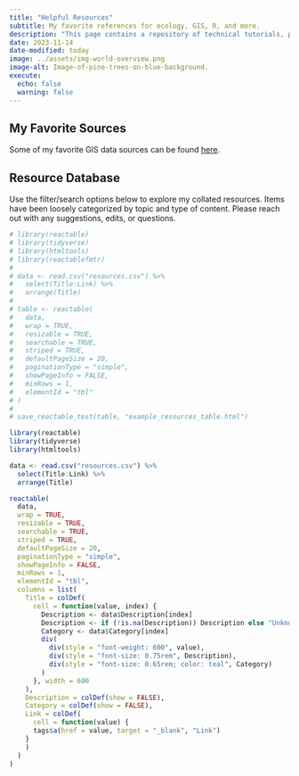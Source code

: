 ```yaml
---
title: "Helpful Resources"
subtitle: My favorite references for ecology, GIS, R, and more.
description: "This page contains a repository of technical tutorials, personal blogs, eBooks, and other websites that I find myself consistently referring back to for my technical works."
date: 2023-11-14
date-modified: today
image: ../assets/img-world-overview.png
image-alt: Image-of-pine-trees-on-blue-background.
execute:
  echo: false
  warning: false
---
```


## My Favorite Sources

Some of my favorite GIS data sources can be found [here](https://freegisdata.rtwilson.com/).

## Resource Database

Use the filter/search options below to explore my collated resources. Items have been loosely categorized by topic and type of content. Please reach out with any suggestions, edits, or questions.

```r
# library(reactable)
# library(tidyverse)
# library(htmltools)
# library(reactablefmtr)
# 
# data <- read.csv("resources.csv") %>% 
#   select(Title:Link) %>% 
#   arrange(Title)
# 
# table <- reactable(
#   data,
#   wrap = TRUE,
#   resizable = TRUE,
#   searchable = TRUE,
#   striped = TRUE,
#   defaultPageSize = 20,
#   paginationType = "simple",
#   showPageInfo = FALSE,
#   minRows = 1,
#   elementId = "tbl"
# )
# 
# save_reactable_test(table, "example_resources_table.html")

```

```r
library(reactable)
library(tidyverse)
library(htmltools)

data <- read.csv("resources.csv") %>% 
  select(Title:Link) %>% 
  arrange(Title)

reactable(
  data,
  wrap = TRUE,
  resizable = TRUE,
  searchable = TRUE,
  striped = TRUE,
  defaultPageSize = 20,
  paginationType = "simple",
  showPageInfo = FALSE,
  minRows = 1,
  elementId = "tbl",
  columns = list(
    Title = colDef(
      cell = function(value, index) {
        Description <- data$Description[index]
        Description <- if (!is.na(Description)) Description else "Unknown"
        Category <- data$Category[index]
        div(
          div(style = "font-weight: 600", value),
          div(style = "font-size: 0.75rem", Description),
          div(style = "font-size: 0.65rem; color: teal", Category)
        )
      }, width = 600
    ),
    Description = colDef(show = FALSE),
    Category = colDef(show = FALSE),
    Link = colDef(
      cell = function(value) {
      tags$a(href = value, target = "_blank", "Link")
    }
    )
  )
)
```

